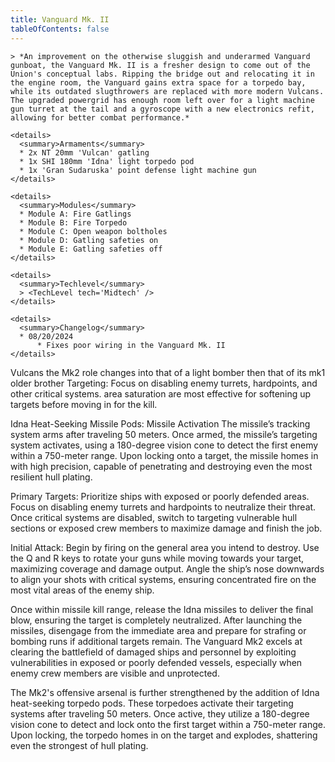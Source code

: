 ```yaml
---
title: Vanguard Mk. II
tableOfContents: false
---
```


<Tabs>

  <TabItem label="Info" icon="information">

    > *An improvement on the otherwise sluggish and underarmed Vanguard gunboat, the Vanguard Mk. II is a fresher design to come out of the Union's conceptual labs. Ripping the bridge out and relocating it in the engine room, the Vanguard gains extra space for a torpedo bay, while its outdated slugthrowers are replaced with more modern Vulcans. The upgraded powergrid has enough room left over for a light machine gun turret at the tail and a gyroscope with a new electronics refit, allowing for better combat performance.*

    <details>
      <summary>Armaments</summary>
      * 2x NT 20mm 'Vulcan' gatling 
      * 1x SHI 180mm 'Idna' light torpedo pod 
      * 1x 'Gran Sudaruska' point defense light machine gun
    </details>

    <details>
      <summary>Modules</summary>
      * Module A: Fire Gatlings 
      * Module B: Fire Torpedo 
      * Module C: Open weapon boltholes 
      * Module D: Gatling safeties on 
      * Module E: Gatling safeties off
    </details>

    <details>
      <summary>Techlevel</summary>
      > <TechLevel tech='Midtech' />
    </details>

    <details>
      <summary>Changelog</summary>
      * 08/20/2024
          * Fixes poor wiring in the Vanguard Mk. II
    </details>

  </TabItem>

  <TabItem label="Guide" icon="open-book">
Vulcans
the Mk2 role changes into that of a light bomber then that of its mk1 older brother 
Targeting: Focus on disabling enemy turrets, hardpoints, and other critical systems. area saturation  are most effective for softening up targets before moving in for the kill.

Idna Heat-Seeking Missile Pods:
Missile Activation The missile’s tracking system arms after traveling 50 meters.
Once armed, the missile’s targeting system activates, using a 180-degree vision cone to detect the first enemy within a 750-meter range.
Upon locking onto a target, the missile homes in with high precision, capable of penetrating and destroying  even the most resilient hull plating.

Primary Targets: 
Prioritize ships with exposed or poorly defended areas. Focus on disabling enemy turrets and hardpoints to neutralize their threat.
 Once critical systems are disabled, switch to targeting vulnerable hull sections or exposed crew members to maximize damage and finish the job.

Initial Attack:
  Begin by firing on the general area you intend to destroy. Use the Q and R keys to rotate your guns while moving towards your target, maximizing coverage and damage output.
 Angle the ship’s nose downwards to align your shots with critical systems, ensuring concentrated fire on the most vital areas of the enemy ship.

 Once within missile kill range, release the Idna missiles to deliver the final blow, ensuring the target is completely neutralized.
 After launching the missiles, disengage from the immediate area and prepare for strafing or bombing runs if additional targets remain.
The Vanguard Mk2 excels at clearing the battlefield of damaged ships and personnel by exploiting vulnerabilities in exposed or poorly defended vessels, especially when enemy crew members are visible and unprotected.

The Mk2's offensive arsenal is further strengthened by the addition of Idna heat-seeking torpedo pods. These torpedoes activate their targeting systems after traveling 50 meters. Once active, they utilize a 180-degree vision cone to detect and lock onto the first target within a 750-meter range. Upon locking, the torpedo homes in on the target and explodes, shattering even the strongest of hull plating.
  </TabItem>

</Tabs>
